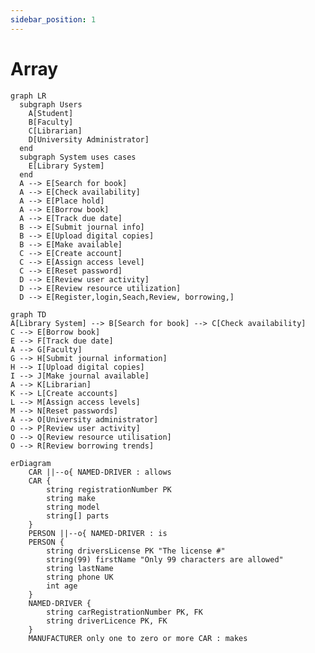 ```yaml
---
sidebar_position: 1
---
```


# Array 

```mermaid
graph LR
  subgraph Users
    A[Student]
    B[Faculty]
    C[Librarian]
    D[University Administrator]
  end
  subgraph System uses cases
    E[Library System]
  end
  A --> E[Search for book]
  A --> E[Check availability]
  A --> E[Place hold]
  A --> E[Borrow book]
  A --> E[Track due date]
  B --> E[Submit journal info]
  B --> E[Upload digital copies]
  B --> E[Make available]
  C --> E[Create account]
  C --> E[Assign access level]
  C --> E[Reset password]
  D --> E[Review user activity]
  D --> E[Review resource utilization]
  D --> E[Register,login,Seach,Review, borrowing,]
```












```mermaid
graph TD
A[Library System] --> B[Search for book] --> C[Check availability]
C --> E[Borrow book]
E --> F[Track due date]
A --> G[Faculty]
G --> H[Submit journal information]
H --> I[Upload digital copies]
I --> J[Make journal available]
A --> K[Librarian]
K --> L[Create accounts]
L --> M[Assign access levels]
M --> N[Reset passwords]
A --> O[University administrator]
O --> P[Review user activity]
O --> Q[Review resource utilisation]
O --> R[Review borrowing trends]
```

```mermaid
erDiagram
    CAR ||--o{ NAMED-DRIVER : allows
    CAR {
        string registrationNumber PK
        string make
        string model
        string[] parts
    }
    PERSON ||--o{ NAMED-DRIVER : is
    PERSON {
        string driversLicense PK "The license #"
        string(99) firstName "Only 99 characters are allowed"
        string lastName
        string phone UK
        int age
    }
    NAMED-DRIVER {
        string carRegistrationNumber PK, FK
        string driverLicence PK, FK
    }
    MANUFACTURER only one to zero or more CAR : makes
```